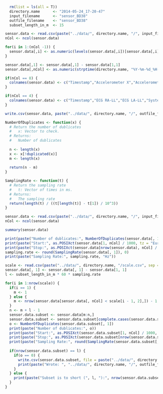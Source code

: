 ```r
  rm(list = ls(all = T))
  directory.name      <- "2014-05-24_17-20-47"
  input_filename      <- "sensor_BD38"
  outfile_filename    <- "sensor_BD38"
  subset_length_in_m  <- 15
```

```r
sensor.data <- read.csv(paste("../data/", directory.name, "/", input_filename, ".csv", sep =""))
nCol <- ncol(sensor.data)

for(i in 1:(nCol -1)) {
  sensor.data[,i] <- as.numeric(levels(sensor.data[,i])[sensor.data[,i]])
}

sensor.data[,1] <- sensor.data[,1] - sensor.data[1,1]
sensor.data[,nCol] <- as.numeric(strptime(directory.name, "%Y-%m-%d_%H-%M-%S", tz = "Europe/Berlin")) * 1000 + sensor.data[,1]

if(nCol == 8) {
  colnames(sensor.data) <- c("Timestamp","Accelerometer X","Accelerometer Y","Accelerometer Z","Gyroscope X","Gyroscope Y","Gyroscope Z","System Timestamp")
}

if(nCol == 4) {
  colnames(sensor.data) <- c("Timestamp","ECG RA-LL","ECG LA-LL","System Timestamp")
}

write.csv(sensor.data, paste("../data/", directory.name, "/", outfile_filename, ".csv", sep =""), row.names = F)
```

```r

NumberOfDuplicates <- function(x) {
  # Return the number of dublicates
  #   x: Vector to check.
  # Returns:
  #   Number of dublicates
  
  n <- length(x)
  x <- x[!duplicated(x)]
  m <- length(x)
  
  return(n - m)
} 

SamplingRate <- function(t) {
  # Return the sampling rate
  #   t: Vector of times in ms.
  # Returns:
  #   The sampling rate
  return(length(t) / ((t[length(t)] - t[1]) / 10^3))
}
```

```r
sensor.data <- read.csv(paste("../data/", directory.name, "/", input_filename, ".csv", sep =""))
nCol <- ncol(sensor.data)

summary(sensor.data)

print(paste("Number of dublicates:", NumberOfDuplicates(sensor.data[, 1])))
print(paste("Start:", as.POSIXct(sensor.data[1, nCol] / 1000, tz = "Europe/Berlin", origin = "1970-01-01")))
print(paste("Stop:", as.POSIXct(sensor.data[nrow(sensor.data), nCol] / 1000, tz = "Europe/Berlin", origin = "1970-01-01")))
sampling.rate <- round(SamplingRate(sensor.data[, 1]), 0) 
print(paste("Sampling Rate:", sampling.rate, "Hz"))
```

```r
scale <- read.csv(paste("../data/", directory.name, "/scale.csv", sep =""))
sensor.data[, 1] <- sensor.data[, 1] - sensor.data[1, 1]
l <- subset_length_in_m * 60 * sampling.rate

for(i in 1:nrow(scale)) {
  if(i == 1) {
    m <- 1 
  } else {
    m <- nrow(sensor.data[sensor.data[, nCol] < scale[i - 1, 2],]) - 1
  }
  n <- m + l - 1
  sensor.data.subset <- sensor.data[m:n,]
  sensor.data.subset <- sensor.data.subset[complete.cases(sensor.data.subset),]
  o <- NumberOfDuplicates(sensor.data.subset[, 1])
  print(paste("Number of dublicates:", o))
  print(paste("Start:", as.POSIXct(sensor.data.subset[1, nCol] / 1000, tz = "Europe/Berlin", origin = "1970-01-01"), "/", as.POSIXct(scale[i - 1, 2]/ 1000, tz = "Europe/Berlin", origin = "1970-01-01")))
  print(paste("Stop:", as.POSIXct(sensor.data.subset[nrow(sensor.data.subset), nCol] / 1000, tz = "Europe/Berlin", origin = "1970-01-01"), "/", as.POSIXct(scale[i, 1]/ 1000, tz = "Europe/Berlin", origin = "1970-01-01")))
  print(paste("Sampling Rate:", round(SamplingRate(sensor.data.subset[, 1]), 0), "Hz"))
  
  if(nrow(sensor.data.subset) == l) {
    if(o == 0) {
      write.csv(sensor.data.subset, file = paste("../data/", directory.name, "/", outfile_filename, "_subset_", i, ".csv", sep =""), row.names = F)
      print(paste("Wrote: ", "../data/", directory.name, "/", outfile_filename, "_subset_", i, ".csv", sep =""))
    }
  } else {
    print(paste("Subset is to short (", l, "):", nrow(sensor.data.subset)))
  } 
}
```


